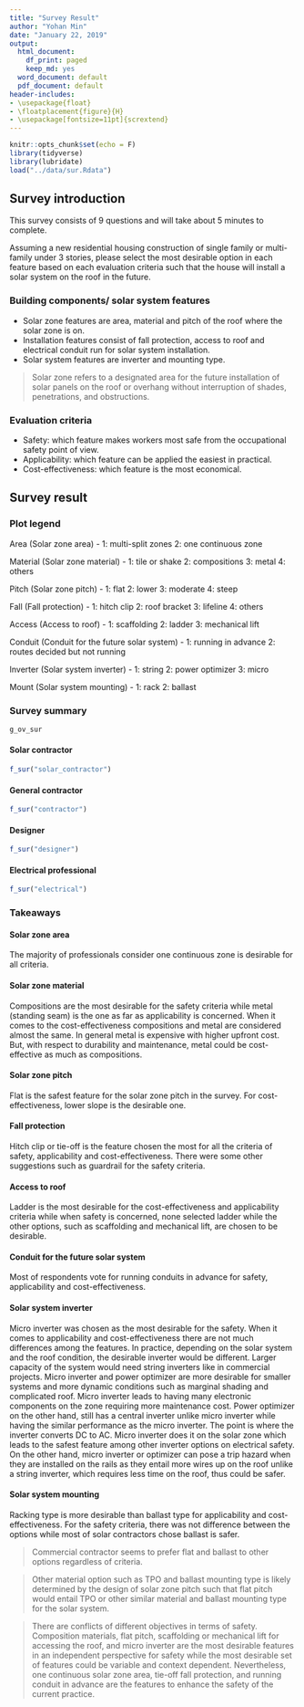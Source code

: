 ```yaml
---
title: "Survey Result"
author: "Yohan Min"
date: "January 22, 2019"
output:
  html_document:
    df_print: paged
    keep_md: yes
  word_document: default
  pdf_document: default
header-includes:
- \usepackage{float}
- \floatplacement{figure}{H}
- \usepackage[fontsize=11pt]{scrextend}
---
```


```r
knitr::opts_chunk$set(echo = F)
library(tidyverse)
library(lubridate)
load("../data/sur.Rdata")
```

## Survey introduction

This survey consists of 9 questions and will take about 5 minutes to complete.

Assuming a new residential housing construction of single family or multi-family under 3 stories, please select the most desirable option in each feature based on each evaluation criteria such that the house will install a solar system on the roof in the future.

### Building components/ solar system features
* Solar zone features are area, material and pitch of the roof where the solar zone is on.
* Installation features consist of fall protection, access to roof and electrical conduit run for solar system installation.
* Solar system features are inverter and mounting type.

> Solar zone refers to a designated area for the future installation of solar panels on the roof or overhang without interruption of shades, penetrations, and obstructions.

### Evaluation criteria
* Safety: which feature makes workers most safe from the occupational safety point of view.
* Applicability: which feature can be applied the easiest in practical.
* Cost-effectiveness: which feature is the most economical.

## Survey result

### Plot legend

Area (Solar zone area) - 
1: multi-split zones
2: one continuous zone

Material (Solar zone material) - 
1: tile or shake
2: compositions
3: metal
4: others

Pitch (Solar zone pitch) - 
1: flat
2: lower
3: moderate
4: steep

Fall (Fall protection) - 
1: hitch clip
2: roof bracket
3: lifeline
4: others

Access (Access to roof) -
1: scaffolding
2: ladder
3: mechanical lift

Conduit (Conduit for the future solar system) - 
1: running in advance
2: routes decided but not running

Inverter (Solar system inverter) -
1: string
2: power optimizer
3: micro

Mount (Solar system mounting) -
1: rack
2: ballast

### Survey summary

```r
g_ov_sur
```


#### Solar contractor

```r
f_sur("solar_contractor")
```


#### General contractor

```r
f_sur("contractor")
```


#### Designer

```r
f_sur("designer")
```


#### Electrical professional
```r
f_sur("electrical")
```


### Takeaways

#### Solar zone area

The majority of professionals consider one continuous zone is desirable for all criteria.

#### Solar zone material

Compositions are the most desirable for the safety criteria while metal (standing seam) is the one as far as applicability is concerned. When it comes to the cost-effectiveness compositions and metal are considered almost the same. In general metal is expensive with higher upfront cost. But, with respect to durability and maintenance, metal could be cost-effective as much as compositions.

#### Solar zone pitch

Flat is the safest feature for the solar zone pitch in the survey. For cost-effectiveness, lower slope is the desirable one.

#### Fall protection

Hitch clip or tie-off is the feature chosen the most for all the criteria of safety, applicability and cost-effectiveness. There were some other suggestions such as guardrail for the safety criteria.

#### Access to roof

Ladder is the most desirable for the cost-effectiveness and applicability criteria while when safety is concerned, none selected ladder while the other options, such as scaffolding and mechanical lift, are chosen to be desirable.

#### Conduit for the future solar system

Most of respondents vote for running conduits in advance for safety, applicability and cost-effectiveness.

#### Solar system inverter

Micro inverter was chosen as the most desirable for the safety. When it comes to applicability and cost-effectiveness there are not much differences among the features. In practice, depending on the solar system and the roof condition, the desirable inverter would be different. Larger capacity of the system would need string inverters like in commercial projects. Micro inverter and power optimizer are more desirable for smaller systems and more dynamic conditions such as marginal shading and complicated roof. Micro inverter leads to having many electronic components on the zone requiring more maintenance cost. Power optimizer on the other hand, still has a central inverter unlike micro inverter while having the similar performance as the micro inverter. The point is where the inverter converts DC to AC. Micro inverter does it on the solar zone which leads to the safest feature among other inverter options on electrical safety. On the other hand, micro inverter or optimizer can pose a trip hazard when they are installed on the rails as they entail more wires up on the roof unlike a string inverter, which requires less time on the roof, thus could be safer.  

#### Solar system mounting

Racking type is more desirable than ballast type for applicability and cost-effectiveness. For the safety criteria, there was not difference between the options while most of solar contractors chose ballast is safer.

> Commercial contractor seems to prefer flat and ballast to other options regardless of criteria.

> Other material option such as TPO and ballast mounting type is likely determined by the design of solar zone pitch such that flat pitch would entail TPO or other similar material and ballast mounting type for the solar system.

> There are conflicts of different objectives in terms of safety. Composition materials, flat pitch, scaffolding or mechanical lift for accessing the roof, and micro inverter are the most desirable features in an independent perspective for safety while the most desirable set of features could be variable and context dependent. Nevertheless, one continuous solar zone area, tie-off fall protection, and running conduit in advance are the features to enhance the safety of the current practice.
